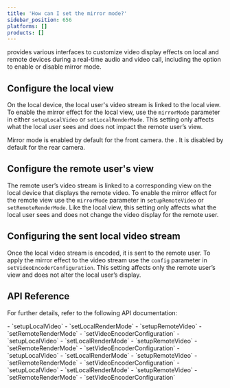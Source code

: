```yaml
---
title: 'How can I set the mirror mode?'
sidebar_position: 656
platforms: []
products: []
---
```


<Vg k="VSDK" /> provides various interfaces to customize video display effects on local and remote devices during a real-time audio and video call, including the option to enable or disable mirror mode.

## Configure the local view

On the local device, the local user's video stream is linked to the local view. To enable the mirror effect for the local view, use the `mirrorMode` parameter in either `setupLocalVideo` or `setLocalRenderMode`. This setting only affects what the local user sees and does not impact the remote user’s view.

<Admonition type="info" title="info">
Mirror mode is enabled by default for the front camera. the . It is disabled by default for the rear camera.
</Admonition>

## Configure the remote user's view

The remote user’s video stream is linked to a corresponding view on the local device that displays the remote video. To enable the mirror effect for the remote view use the `mirrorMode` parameter in `setupRemoteVideo` or `setRemoteRenderMode`. Like the local view, this setting only affects what the local user sees and does not change the video display for the remote user.

## Configuring the sent local video stream

Once the local video stream is encoded, it is sent to the remote user. To apply the mirror effect to the video stream use the `config` parameter in `setVideoEncoderConfiguration`. This setting affects only the remote user’s view and does not alter the local user’s display.

## API Reference

For further details, refer to the following API documentation:

<PlatformWrapper platform="[android, all-platforms]">
- <Link to="{{Global.API_REF_ANDROID_ROOT}}/class_irtcengine.html#api_irtcengine_setuplocalvideo">`setupLocalVideo`</Link>
- <Link to="{{Global.API_REF_ANDROID_ROOT}}/class_irtcengine.html#api_irtcengine_setlocalrendermode">`setLocalRenderMode`</Link>
- <Link to="{{Global.API_REF_ANDROID_ROOT}}/class_irtcengine.html#api_irtcengine_setupremotevideo">`setupRemoteVideo`</Link>
- <Link to="{{Global.API_REF_ANDROID_ROOT}}/class_irtcengine.html#api_irtcengine_setremoterendermode2">`setRemoteRenderMode`</Link>
- <Link to="{{Global.API_REF_ANDROID_ROOT}}/class_irtcengine.html#api_irtcengine_setvideoencoderconfiguration">`setVideoEncoderConfiguration`</Link>
</PlatformWrapper>
<PlatformWrapper platform="ios">
- <Link to="{{Global.API_REF_IOS_ROOT_RTC_ENGINE_KIT}}/setuplocalvideo(_:)">`setupLocalVideo`</Link>
- <Link to="{{Global.API_REF_IOS_ROOT_RTC_ENGINE_KIT}}/setlocalrendermode(_:mirror:)">`setLocalRenderMode`</Link>
- <Link to="{{Global.API_REF_IOS_ROOT_RTC_ENGINE_KIT}}/setupremotevideo(_:)">`setupRemoteVideo`</Link>
- <Link to="{{Global.API_REF_IOS_ROOT_RTC_ENGINE_KIT}}/setremoterendermode(_:mode:mirror:)">`setRemoteRenderMode`</Link>
- <Link to="{{Global.API_REF_IOS_ROOT_RTC_ENGINE_KIT}}/setvideoencoderconfiguration(_:)">`setVideoEncoderConfiguration`</Link>
</PlatformWrapper>
<PlatformWrapper platform="windows">
- <Link to="{{Global.API_REF_CPP_ROOT}}/class_irtcengine.html#api_irtcengine_setuplocalvideo">`setupLocalVideo`</Link>
- <Link to="{{Global.API_REF_CPP_ROOT}}/class_irtcengine.html#api_irtcengine_setlocalrendermode">`setLocalRenderMode`</Link>
- <Link to="{{Global.API_REF_CPP_ROOT}}/class_irtcengine.html#api_irtcengine_setupremotevideo">`setupRemoteVideo`</Link>
- <Link to="{{Global.API_REF_CPP_ROOT}}/class_irtcengine.html#api_irtcengine_setremoterendermode2">`setRemoteRenderMode`</Link>
- <Link to="{{Global.API_REF_CPP_ROOT}}/class_irtcengine.html#api_irtcengine_setvideoencoderconfiguration">`setVideoEncoderConfiguration`</Link>
</PlatformWrapper>
<PlatformWrapper platform="macos">
- <Link to="{{Global.API_REF_MACOS_ROOT_RTC_ENGINE_KIT}}/setuplocalvideo(_:)">`setupLocalVideo`</Link>
- <Link to="{{Global.API_REF_MACOS_ROOT_RTC_ENGINE_KIT}}/setlocalrendermode(_:mirror:)">`setLocalRenderMode`</Link>
- <Link to="{{Global.API_REF_MACOS_ROOT_RTC_ENGINE_KIT}}/setupremotevideo(_:)">`setupRemoteVideo`</Link>
- <Link to="{{Global.API_REF_MACOS_ROOT_RTC_ENGINE_KIT}}/setremoterendermode(_:mode:mirror:)">`setRemoteRenderMode`</Link>
- <Link to="{{Global.API_REF_MACOS_ROOT_RTC_ENGINE_KIT}}/setvideoencoderconfiguration(_:)">`setVideoEncoderConfiguration`</Link>
</PlatformWrapper>
